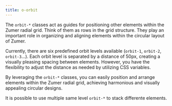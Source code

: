 ```yaml
---
title: o-orbit
---
```


The `orbit-*` classes act as guides for positioning other elements within the Zumer radial grid. Think of them as rows in the grid structure. They play an important role in organizing and aligning elements within the circular layout of Zumer.

Currently, there are six predefined orbit levels available (`orbit-1`, `orbit-2`, `orbit-3`...). Each orbit level is separated by a distance of 50px, creating a visually pleasing spacing between elements. However, you have the flexibility to adjust the distance as needed by utilizing CSS variables.

By leveraging the `orbit-*` classes, you can easily position and arrange elements within the Zumer radial grid, achieving harmonious and visually appealing circular designs.

It is possible to use multiple same level `orbit-*` to stack differente elements.
